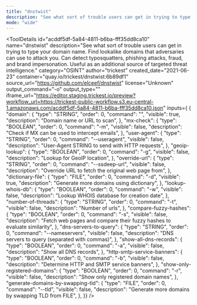 ```yaml
---
title: "dnstwist"
description: "See what sort of trouble users can get in trying to type your domain name. Find lookalike domains that adversaries can use to attack you. Can detect typosquatters, phishing attacks, fraud, and brand impersonation. Useful as an additional source of targeted threat intelligence."
mode: "wide"
---
```



<ToolDetails
  id="acddf5df-5a84-4811-b6ba-fff35dd8ca10"
  name="dnstwist"
  description="See what sort of trouble users can get in trying to type your domain name. Find lookalike domains that adversaries can use to attack you. Can detect typosquatters, phishing attacks, fraud, and brand impersonation. Useful as an additional source of targeted threat intelligence."
  category="OSINT"
  author="trickest"
  created_date="2021-06-23"
  container="quay.io/trickest/dnstwist:6b89df1"
  source_url="https://github.com/elceef/dnstwist"
  license="Unknown"
  output_command="-o"
  output_type=""
  iframe_url="https://editor.staging.trickest.io/preview?workflow_url=https://trickest-public-workflow.s3.eu-central-1.amazonaws.com/acddf5df-5a84-4811-b6ba-fff35dd8ca10.json"
  inputs={ {
  "domain": {
    "type": "STRING",
    "order": 0,
    "command": "",
    "visible": true,
    "description": "Domain name or URL to scan",
  },
  "mx-check": {
    "type": "BOOLEAN",
    "order": 0,
    "command": "-m",
    "visible": false,
    "description": "Check if MX can be used to intercept emails",
  },
  "user-agent": {
    "type": "STRING",
    "order": 0,
    "command": "--useragent",
    "visible": false,
    "description": "User-Agent STRING to send with HTTP requests",
  },
  "geoip-lookup": {
    "type": "BOOLEAN",
    "order": 0,
    "command": "-g",
    "visible": false,
    "description": "Lookup for GeoIP location",
  },
  "override-url": {
    "type": "STRING",
    "order": 0,
    "command": "--ssdeep-url",
    "visible": false,
    "description": "Override URL to fetch the original web page from",
  },
  "dictionary-file": {
    "type": "FILE",
    "order": 0,
    "command": "-d",
    "visible": true,
    "description": "Generate more domains using dictionary",
  },
  "lookup-whois-db": {
    "type": "BOOLEAN",
    "order": 0,
    "command": "-w",
    "visible": false,
    "description": "Lookup WHOIS database for creation date",
  },
  "number-of-threads": {
    "type": "STRING",
    "order": 0,
    "command": "-t",
    "visible": false,
    "description": "Number of urls",
  },
  "compare-fuzzy-hashes": {
    "type": "BOOLEAN",
    "order": 0,
    "command": "-s",
    "visible": false,
    "description": "Fetch web pages and compare their fuzzy hashes to evaluate similarity",
  },
  "dns-servers-to-query": {
    "type": "STRING",
    "order": 0,
    "command": "--nameservers",
    "visible": false,
    "description": "DNS servers to query (separated with commas)",
  },
  "show-all-dns-records": {
    "type": "BOOLEAN",
    "order": 0,
    "command": "-a",
    "visible": false,
    "description": "Show all DNS records",
  },
  "http-smtp-service-banners": {
    "type": "BOOLEAN",
    "order": 0,
    "command": "-b",
    "visible": false,
    "description": "Determine HTTP and SMTP service banners",
  },
  "show-only-registered-domains": {
    "type": "BOOLEAN",
    "order": 0,
    "command": "-r",
    "visible": false,
    "description": "Show only registered domain names",
  },
  "generate-domains-by-swapping-tld": {
    "type": "FILE",
    "order": 0,
    "command": "--tld",
    "visible": false,
    "description": "Generate more domains by swapping TLD from FILE",
  },
}}
/>